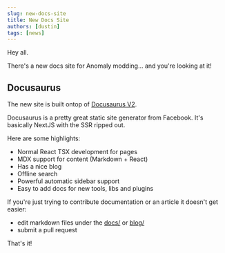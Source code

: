 ```yaml
---
slug: new-docs-site
title: New Docs Site
authors: [dustin]
tags: [news]
---
```




Hey all. 

There's a new docs site for Anomaly modding... and you're looking at it!


## Docusaurus
The new site is built ontop of [Docusaurus V2](https://docusaurus.io).

Docusaurus is a pretty great static site generator from Facebook. It's basically NextJS with the SSR ripped out.

Here are some highlights:

- Normal React TSX development for pages
- MDX support for content (Markdown + React)
- Has a nice blog
- Offline search
- Powerful automatic sidebar support
- Easy to add docs for new tools, libs and plugins

If you're just trying to contribute documentation or an article it doesn't get easier:
- edit markdown files under the [docs/](https://github.com/anomaly-mods/docs/tree/main/docs) or [blog/](https://github.com/anomaly-mods/docs/tree/main/docs)
- submit a pull request

That's it!